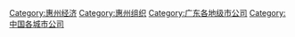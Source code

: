 [[Category:惠州经济|Category:惠州经济]]
[[Category:惠州组织|Category:惠州组织]]
[[Category:广东各地级市公司‎|Category:广东各地级市公司‎]]
[[Category:中国各城市公司|Category:中国各城市公司]]